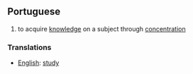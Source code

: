 ==Portuguese==
#to acquire [[knowledge]] on a subject through [[concentration]]

===Translations===
*[[English]]: [[study]]